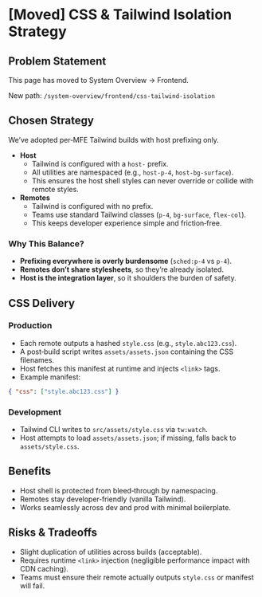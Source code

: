 # [Moved] CSS & Tailwind Isolation Strategy

## Problem Statement

This page has moved to System Overview → Frontend.

New path: `/system-overview/frontend/css-tailwind-isolation`

## Chosen Strategy

We’ve adopted per‑MFE Tailwind builds with host prefixing only.

- **Host**
  - Tailwind is configured with a `host-` prefix.
  - All utilities are namespaced (e.g., `host-p-4`, `host-bg-surface`).
  - This ensures the host shell styles can never override or collide with remote styles.
- **Remotes**
  - Tailwind is configured with no prefix.
  - Teams use standard Tailwind classes (`p-4`, `bg-surface`, `flex-col`).
  - This keeps developer experience simple and friction‑free.

### Why This Balance?

- **Prefixing everywhere is overly burdensome** (`sched:p-4` vs `p-4`).
- **Remotes don’t share stylesheets**, so they’re already isolated.
- **Host is the integration layer**, so it shoulders the burden of safety.

## CSS Delivery

### Production

- Each remote outputs a hashed `style.css` (e.g., `style.abc123.css`).
- A post‑build script writes `assets/assets.json` containing the CSS filenames.
- Host fetches this manifest at runtime and injects `<link>` tags.
- Example manifest:

```json
{ "css": ["style.abc123.css"] }
```

### Development

- Tailwind CLI writes to `src/assets/style.css` via `tw:watch`.
- Host attempts to load `assets/assets.json`; if missing, falls back to `assets/style.css`.

## Benefits

- Host shell is protected from bleed‑through by namespacing.
- Remotes stay developer‑friendly (vanilla Tailwind).
- Works seamlessly across dev and prod with minimal boilerplate.

## Risks & Tradeoffs

- Slight duplication of utilities across builds (acceptable).
- Requires runtime `<link>` injection (negligible performance impact with CDN caching).
- Teams must ensure their remote actually outputs `style.css` or manifest will fail.


